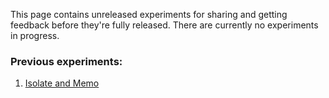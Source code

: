 This page contains unreleased experiments for sharing and getting feedback before they're fully released. There are currently no experiments in progress.

### Previous experiments:

1. [Isolate and Memo](../reactivity)
